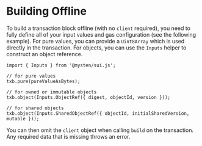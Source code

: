 # Building Offline

To build a transaction block offline (with no `client` required), you need to fully define all of
your input values and gas configuration (see the following example). For pure values, you can
provide a `Uint8Array` which is used directly in the transaction. For objects, you can use the
`Inputs` helper to construct an object reference.

```tsx
import { Inputs } from '@mysten/sui.js';

// for pure values
txb.pure(pureValueAsBytes);

// for owned or immutable objects
txb.object(Inputs.ObjectRef({ digest, objectId, version }));

// for shared objects
txb.object(Inputs.SharedObjectRef({ objectId, initialSharedVersion, mutable }));
```

You can then omit the `client` object when calling `build` on the transaction. Any required data
that is missing throws an error.
